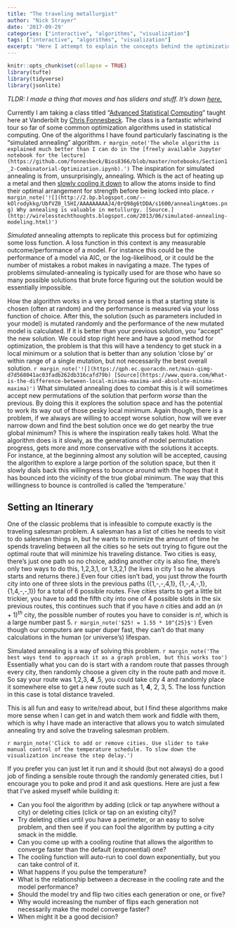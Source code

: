 ```yaml
---
title: "The traveling metallurgist"
author: "Nick Strayer"
date: '2017-09-29'
categories: ["interactive", "algorithms", "visualization"]
tags: ["interactive", "algorithms", "visualization"]
excerpt: "Here I attempt to explain the concepts behind the optimization technique simulated annealing and the combinatorial optimization problem of the traveling salesman. First in words, and then more excitingly in an interactive visualization."
---
```

  
  
```r
knitr::opts_chunk$set(collapse = TRUE)
library(tufte)
library(tidyverse)
library(jsonlite)
```


_TLDR: I made a thing that moves and has sliders and stuff. It's down [here.](#viz)_

Currently I am taking a class titled "[Advanced Statistical Computing](http://stronginference.com/Bios8366/)" taught here at Vanderbilt by [Chris Fonnesbeck](https://twitter.com/fonnesbeck). The class is a fantastic whirlwind tour so far of some common optimization algorithms used in statistical computing. One of the algorithms I have found particularly fascinating is the "simulated annealing" algorithm. `r margin_note('The whole algorithm is explained much better than I can do in the [freely available Jupyter notebook for the lecture](https://github.com/fonnesbeck/Bios8366/blob/master/notebooks/Section1_2-Combinatorial-Optimization.ipynb).')` The inspiration for simulated annealing is from, unsurprisingly, annealing. Which is the act of heating up a metal and then [slowly cooling it down](https://en.wikipedia.org/wiki/Annealing_(metallurgy)) to allow the atoms inside to find their optimal arrangement for strength before being locked into place.  `r margin_note('![](http://2.bp.blogspot.com/--kOlrodykkg/UbfVZ0_l5HI/AAAAAAAAAJ4/0rQ98g6tDDA/s1600/annealingAtoms.png) Why annealing is valuable in metullurgy. [Source.](http://wirelesstechthoughts.blogspot.com/2013/06/simulated-annealing-modeling.html)')`

_Simulated_ annealing attempts to replicate this process but for optimizing some loss function. A loss function in this context is any measurable outcome/performance of a model. For instance this could be the performance of a model via AIC, or the log-likelihood, or it could be the number of mistakes a robot makes in navigating a maze. The types of problems simulated-annealing is typically used for are those who have so many possible solutions that brute force figuring out the solution would be essentially impossible. 

How the algorithm works in a very broad sense is that a starting state is chosen (often at random) and the performance is measured via your loss function of choice. After this, the solution (such as parameters included in your model) is mutated randomly and the performance of the new mutated model is calculated. If it is better than your previous solution, you "accept" the new solution. We could stop right here and have a good method for optimization, the problem is that this will have a tendency to get stuck in a local minimum or a solution that is better than any solution 'close by' or within range of a single mutation, but not necessarily the best overall solution. `r margin_note('![](https://qph.ec.quoracdn.net/main-qimg-d7d568041ac03fadb262db316cafd79b) [Source](https://www.quora.com/What-is-the-difference-between-local-minima-maxima-and-absolute-minima-maxima)')` What simulated annealing does to combat this is it will sometimes accept new permutations of the solution that perform _worse_ than the previous. By doing this it explores the solution space and has the potential to work its way out of those pesky local minimum. Again though, there is a problem, if we always are willing to accept worse solution, how will we ever narrow down and find the best solution once we do get nearby the true global minimum? This is where the inspiration really takes hold. What the algorithm does is it slowly, as the generations of model permutation progress, gets more and more conservative with the solutions it accepts. For instance, at the beginning almost any solution will be accepted, causing the algorithm to explore a large portion of the solution space, but then it slowly dials back this willingness to bounce around with the hopes that it has bounced into the vicinity of the true global minimum. The way that this willingness to bounce is controlled is called the 'temperature.'

## Setting an Itinerary

One of the classic problems that is infeasible to compute exactly is the traveling salesman problem. A salesman has a list of cities he needs to visit to do salesman things in, but he wants to minimize the amount of time he spends traveling between all the cities so he sets out trying to figure out the optimal route that will minimize his traveling distance. Two cities is easy, there's just one path so no choice, adding another city is also fine, there's only two ways to do this, 1,2,3,1, or 1,3,2,1 (he lives in city 1 so he always starts and returns there.) Even four cities isn't bad, you just throw the fourth city into one of three slots in the previous paths ({1,-,-,4,1}, {1,-,4,-,1}, {1,4,-,-,1}) for a total of 6 possible routes. Five cities starts to get a little bit trickier, you have to add the fifth city into one of 4 possible slots in the six previous routes, this continues such that if you have $n$ cities and add an $(n + 1)^{th}$ city, the possible number of routes you have to consider is $n!$, which is a large number past 5. `r margin_note('$25! = 1.55 * 10^{25}$')` Even though our computers are super duper fast, they can't do that many calculations in the human (or universe's) lifespan. 

Simulated annealing is a way of solving this problem. `r margin_note('The best ways tend to approach it as a graph problem, but this works too')` Essentially what you can do is start with a random route that passes through every city, then randomly choose a given city in the route path and move it. So say your route was 1,2,3, __4__ ,5, you could take city 4 and randomly place it somewhere else to get a new route such as 1, __4__, 2, 3, 5. The loss function in this case is total distance traveled. 

This is all fun and easy to write/read about, but I find these algorithms make more sense when I can get in and watch them work and fiddle with them, which is why I have made an interactive that allows you to watch simulated annealing try and solve the traveling salesman problem. 

<div id = 'viz' class = "fullwidth"></div>
<link rel="stylesheet" href="/js/travelingSalesman/style.css">
<script src="/js/travelingSalesman/bundle.js"></script>

`r margin_note('Click to add or remove cities. Use slider to take manual control of the temperature schedule. To slow down the visualization increase the step delay.')`

If you prefer you can just let it run and it should (but not always) do a good job of finding a sensible route through the randomly generated cities, but I encourage you to poke and prod it and ask questions. Here are just a few that I've asked myself while building it: 

- Can you fool the algorithm by adding (click or tap anywhere without a city) or deleting cities (click or tap on an existing city)? 
- Try deleting cities until you have a perimeter, or an easy to solve problem, and then see if you can fool the algorithm by putting a city smack in the middle. 
- Can you come up with a cooling routine that allows the algorithm to converge faster than the default (exponential) one? 
- The cooling function will auto-run to cool down exponentially, but you can take control of it.  
- What happens if you pulse the temperature? 
- What is the relationship between a decrease in the cooling rate and the model performance? 
- Should the model try and flip two cities each generation or one, or five? 
- Why would increasing the number of flips each generation not necessarily make the model converge faster? 
- When might it be a good decision? 


